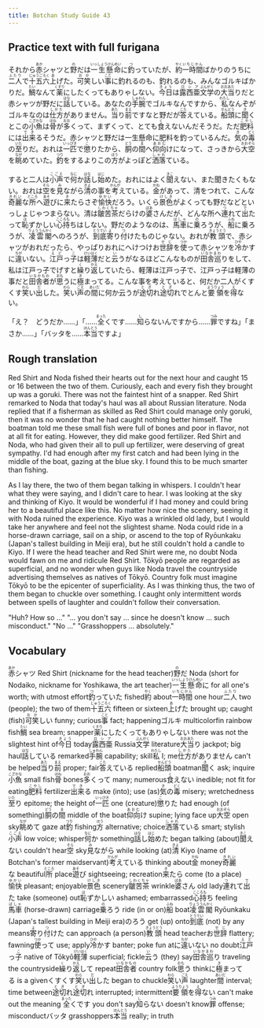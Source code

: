 ```yaml
---
title: Botchan Study Guide 43
---
```


## Practice text with full furigana

<p>
それから<ruby><rb>赤</rb><rt>あか</rt></ruby>シャツと<ruby><rb>野</rb><rt>の</rt></ruby>だは<ruby><rb>一生懸命</rb><rt>いっしょうけんめい</rt></ruby>に<ruby><rb>釣</rb><rt>つ</rt></ruby>っていたが、<ruby><rb>約</rb><rt>やく</rt></ruby><ruby><rb>一時間</rb><rt>いちじかん</rt></ruby>ばかりのうちに<ruby><rb>二人</rb><rt>ふたり</rt></ruby>で<ruby><rb>十五六</rb><rt>じゅうごろく</rt></ruby><ruby><rb>上</rb><rt>あ</rt></ruby>げた。<ruby><rb>可笑</rb><rt>おか</rt></ruby>しい<ruby><rb>事</rb><rt>こと</rt></ruby>に釣れるのも、釣れるのも、みんなゴルキばかりだ。<ruby><rb>鯛</rb><rt>たい</rt></ruby>なんて<ruby><rb>薬</rb><rt>くすり</rt></ruby>にしたくってもありゃしない。<ruby><rb>今日</rb><rt>きょう</rt></ruby>は<ruby><rb>露西亜</rb><rt>ロシア</rt></ruby><ruby><rb>文学</rb><rt>ぶんがく</rt></ruby>の<ruby><rb>大当</rb><rt>おおあた</rt></ruby>りだと赤シャツが野だに<ruby><rb>話</rb><rt>はな</rt></ruby>している。あなたの<ruby><rb>手腕</rb><rt>しゅわん</rt></ruby>でゴルキなんですから、<ruby><rb>私</rb><rt>わたし</rt></ruby>なんぞがゴルキなのは<ruby><rb>仕方</rb><rt>しかた</rt></ruby>がありません。<ruby><rb>当</rb><rt>あた</rt></ruby>り<ruby><rb>前</rb><rt>まえ</rt></ruby>ですなと野だが<ruby><rb>答</rb><rt>こた</rt></ruby>えている。<ruby><rb>船頭</rb><rt>せんどう</rt></ruby>に<ruby><rb>聞</rb><rt>き</rt></ruby>くとこの<ruby><rb>小魚</rb><rt>こざかな</rt></ruby>は<ruby><rb>骨</rb><rt>ほね</rt></ruby>が<ruby><rb>多</rb><rt>おお</rt></ruby>くって、まずくって、とても<ruby><rb>食</rb><rt>く</rt></ruby>えないんだそうだ。ただ<ruby><rb>肥料</rb><rt>こやし</rt></ruby>には<ruby><rb>出来</rb><rt>でき</rt></ruby>るそうだ。赤シャツと野だは一生懸命に肥料を釣っているんだ。<ruby><rb>気</rb><rt>き</rt></ruby>の<ruby><rb>毒</rb><rt>どく</rt></ruby>の<ruby><rb>至</rb><rt>いた</rt></ruby>りだ。おれは<ruby><rb>一匹</rb><rt>いっぴき</rt></ruby>で<ruby><rb>懲</rb><rt>こ</rt></ruby>りたから、<ruby><rb>胴</rb><rt>どう</rt></ruby>の<ruby><rb>間</rb><rt>ま</rt></ruby>へ<ruby><rb>仰向</rb><rt>あおむ</rt></ruby>けになって、さっきから<ruby><rb>大空</rb><rt>おおぞら</rt></ruby>を<ruby><rb>眺</rb><rt>なが</rt></ruby>めていた。<ruby><rb>釣</rb><rt>つり</rt></ruby>をするよりこの<ruby><rb>方</rb><rt>ほう</rt></ruby>がよっぽど<ruby><rb>洒落</rb><rt>しゃれ</rt></ruby>ている。
</p>

<p>
すると二人は<ruby><rb>小声</rb><rt>こごえ</rt></ruby>で<ruby><rb>何</rb><rt>なに</rt></ruby>か<ruby><rb>話</rb><rt>はな</rt></ruby>し<ruby><rb>始</rb><rt>はじ</rt></ruby>めた。おれにはよく<ruby><rb>聞</rb><rt>きこ</rt></ruby>えない、また聞きたくもない。おれは<ruby><rb>空</rb><rt>そら</rt></ruby>を<ruby><rb>見</rb><rt>み</rt></ruby>ながら<ruby><rb>清</rb><rt>きよ</rt></ruby>の事を<ruby><rb>考</rb><rt>かんが</rt></ruby>えている。<ruby><rb>金</rb><rt>かね</rt></ruby>があって、清をつれて、こんな<ruby><rb>奇麗</rb><rt>きれい</rt></ruby>な<ruby><rb>所</rb><rt>ところ</rt></ruby>へ<ruby><rb>遊</rb><rt>あそ</rt></ruby>びに<ruby><rb>来</rb><rt>き</rt></ruby>たらさぞ<ruby><rb>愉快</rb><rt>ゆかい</rt></ruby>だろう。いくら<ruby><rb>景色</rb><rt>けしき</rt></ruby>がよくっても野だなどといっしょじゃつまらない。清は<ruby><rb>皺苦茶</rb><rt>しわくちゃ</rt></ruby>だらけの<ruby><rb>婆</rb><rt>ばあ</rt></ruby>さんだが、どんな所へ<ruby><rb>連</rb><rt>つ</rt></ruby>れて<ruby><rb>出</rb><rt>で</rt></ruby>たって<ruby><rb>恥</rb><rt>は</rt></ruby>ずかしい<ruby><rb>心持</rb><rt>こころも</rt></ruby>ちはしない。野だのようなのは、<ruby><rb>馬車</rb><rt>ばしゃ</rt></ruby>に<ruby><rb>乗</rb><rt>の</rt></ruby>ろうが、<ruby><rb>船</rb><rt>ふね</rt></ruby>に乗ろうが、<ruby><rb>凌雲閣</rb><rt>りょううんかく</rt></ruby>へのろうが、<ruby><rb>到底</rb><rt>とうてい</rt></ruby><ruby><rb>寄</rb><rt>よ</rt></ruby>り<ruby><rb>付</rb><rt>つ</rt></ruby>けたものじゃない。おれが<ruby><rb>教頭</rb><rt>きょうとう</rt></ruby>で、赤シャツがおれだったら、やっぱりおれにへけつけお<ruby><rb>世辞</rb><rt>せじ</rt></ruby>を<ruby><rb>使</rb><rt>つか</rt></ruby>って赤シャツを<ruby><rb>冷</rb><rt>ひや</rt></ruby>かすに<ruby><rb>違</rb><rt>ちが</rt></ruby>いない。<ruby><rb>江戸</rb><rt>えど</rt></ruby>っ<ruby><rb>子</rb><rt>こ</rt></ruby>は<ruby><rb>軽薄</rb><rt>けいはく</rt></ruby>だと<ruby><rb>云</rb><rt>い</rt></ruby>うがなるほどこんなものが<ruby><rb>田舎巡</rb><rt>いなかまわ</rt></ruby>りをして、私は江戸っ子でげすと<ruby><rb>繰</rb><rt>く</rt></ruby>り<ruby><rb>返</rb><rt>かえ</rt></ruby>していたら、軽薄は江戸っ子で、江戸っ子は軽薄の事だと<ruby><rb>田舎者</rb><rt>いなかもの</rt></ruby>が<ruby><rb>思</rb><rt>おも</rt></ruby>うに<ruby><rb>極</rb><rt>き</rt></ruby>まってる。こんな事を考えていると、何だか二人がくすくす<ruby><rb>笑</rb><rt>わら</rt></ruby>い<ruby><rb>出</rb><rt>だ</rt></ruby>した。<ruby><rb>笑</rb><rt>わら</rt></ruby>い<ruby><rb>声</rb><rt>ごえ</rt></ruby>の<ruby><rb>間</rb><rt>あいだ</rt></ruby>に何か云うが<ruby><rb>途切</rb><rt>とぎ</rt></ruby>れ<ruby><rb>途切</rb><rt>とぎ</rt></ruby>れでとんと<ruby><rb>要領</rb><rt>ようりょう</rt></ruby>を<ruby><rb>得</rb><rt>え</rt></ruby>ない。
</p>

<p>
「え？　どうだか……」「……<ruby><rb>全</rb><rt>まった</rt></ruby>くです……<ruby><rb>知</rb><rt>し</rt></ruby>らないんですから……<ruby><rb>罪</rb><rt>つみ</rt></ruby>ですね」「まさか……」「バッタを……<ruby><rb>本当</rb><rt>ほんとう</rt></ruby>ですよ」
</p>


## Rough translation

Red Shirt and Noda fished their hearts out for the next hour and caught 15 or 16 between the two of them. Curiously, each and every fish they brought up was a goruki. There was not the faintest hint of a snapper. Red Shirt remarked to Noda that today's haul was all about Russian literature. Noda replied that if a fisherman as skilled as Red Shirt could manage only goruki, then it was no wonder that he had caught nothing better himself. The boatman told me these small fish were full of bones and poor in flavor, not at all fit for eating. However, they did make good fertilizer. Red Shirt and Noda, who had given their all to pull up fertilizer, were deserving of great sympathy. I'd had enough after my first catch and had been lying in the middle of the boat, gazing at the blue sky. I found this to be much smarter than fishing.

As I lay there, the two of them began talking in whispers. I couldn't hear what they were saying, and I didn't care to hear. I was looking at the sky and thinking of Kiyo. It would be wonderful if I had money and could bring her to a beautiful place like this. No matter how nice the scenery, seeing it with Noda ruined the experience. Kiyo was a wrinkled old lady, but I would take her anywhere and feel not the slightest shame. Noda could ride in a horse-drawn carriage, sail on a ship, or ascend to the top of Ryōunkaku (Japan's tallest building in Meiji era), but he still couldn't hold a candle to Kiyo. If I were the head teacher and Red Shirt were me, no doubt Noda would fawn on me and ridicule Red Shirt. Tōkyō people are regarded as superficial, and no wonder when guys like Noda travel the countryside advertising themselves as natives of Tōkyō. Country folk must imagine Tōkyō to be the epicenter of superficiality. As I was thinking thus, the two of them began to chuckle over something. I caught only intermittent words between spells of laughter and couldn't follow their conversation.

"Huh? How so ..." "... you don't say ... since he doesn't know ... such misconduct." "No ..." "Grasshoppers ... absolutely."


## Vocabulary

<p>
<span className="vocabstudy"><ruby><rb>赤</rb><rt>あか</rt></ruby>シャツ&nbsp;Red Shirt (nickname for the head teacher)</span><span className="vocabstudy"><ruby><rb>野</rb><rt>の</rt></ruby>だ&nbsp;Noda (short for Nodaiko, nickname for Yoshikawa, the art teacher)</span><span className="vocabstudy"><ruby><rb>一生懸命</rb><rt>いっしょうけんめい</rt></ruby>に&nbsp;for all one's worth; with utmost effort</span><span className="vocabstudy"><ruby><rb>釣</rb><rt>つ</rt></ruby>っていた&nbsp;fished</span><span className="vocabstudy"><ruby><rb>約</rb><rt>やく</rt></ruby>&nbsp;about</span><span className="vocabstudy"><ruby><rb>一時間</rb><rt>いちじかん</rt></ruby>&nbsp;one hour</span><span className="vocabstudy"><ruby><rb>二人</rb><rt>ふたり</rt></ruby>&nbsp;two (people); the two of them</span><span className="vocabstudy"><ruby><rb>十五六</rb><rt>じゅうごろく</rt></ruby>&nbsp;fifteen or sixteen</span><span className="vocabstudy"><ruby><rb>上</rb><rt>あ</rt></ruby>げた&nbsp;brought up; caught (fish)</span><span className="vocabstudy"><ruby><rb>可笑</rb><rt>おか</rt></ruby>しい&nbsp;funny; curious</span><span className="vocabstudy"><ruby><rb>事</rb><rt>こと</rt></ruby>&nbsp;fact; happening</span><span className="vocabstudy">ゴルキ&nbsp;multicolorfin rainbow fish</span><span className="vocabstudy"><ruby><rb>鯛</rb><rt>たい</rt></ruby>&nbsp;sea bream; snapper</span><span className="vocabstudy"><ruby><rb>薬</rb><rt>くすり</rt></ruby>にしたくってもありゃしない&nbsp;there was not the slightest hint of</span><span className="vocabstudy"><ruby><rb>今日</rb><rt>きょう</rt></ruby>&nbsp;today</span><span className="vocabstudy"><ruby><rb>露西亜</rb><rt>ロシア</rt></ruby>&nbsp;Russia</span><span className="vocabstudy"><ruby><rb>文学</rb><rt>ぶんがく</rt></ruby>&nbsp;literature</span><span className="vocabstudy"><ruby><rb>大当</rb><rt>おおあた</rt></ruby>り&nbsp;jackpot; big haul</span><span className="vocabstudy"><ruby><rb>話</rb><rt>はな</rt></ruby>している&nbsp;remarked</span><span className="vocabstudy"><ruby><rb>手腕</rb><rt>しゅわん</rt></ruby>&nbsp;capability; skill</span><span className="vocabstudy"><ruby><rb>私</rb><rt>わたし</rt></ruby>&nbsp;I; me</span><span className="vocabstudy"><ruby><rb>仕方</rb><rt>しかた</rt></ruby>がありません&nbsp;can't be helped</span><span className="vocabstudy"><ruby><rb>当</rb><rt>あた</rt></ruby>り<ruby><rb>前</rb><rt>まえ</rt></ruby>&nbsp;proper; fair</span><span className="vocabstudy"><ruby><rb>答</rb><rt>こた</rt></ruby>えている&nbsp;replied</span><span className="vocabstudy"><ruby><rb>船頭</rb><rt>せんどう</rt></ruby>&nbsp;boatman</span><span className="vocabstudy"><ruby><rb>聞</rb><rt>き</rt></ruby>く&nbsp;ask; inquire</span><span className="vocabstudy"><ruby><rb>小魚</rb><rt>こざかな</rt></ruby>&nbsp;small fish</span><span className="vocabstudy"><ruby><rb>骨</rb><rt>ほね</rt></ruby>&nbsp;bones</span><span className="vocabstudy"><ruby><rb>多</rb><rt>おお</rt></ruby>くって&nbsp;many; numerous</span><span className="vocabstudy"><ruby><rb>食</rb><rt>く</rt></ruby>えない&nbsp;inedible; not fit for eating</span><span className="vocabstudy"><ruby><rb>肥料</rb><rt>こやし</rt></ruby>&nbsp;fertilizer</span><span className="vocabstudy"><ruby><rb>出来</rb><rt>でき</rt></ruby>る&nbsp;make (into); use (as)</span><span className="vocabstudy"><ruby><rb>気</rb><rt>き</rt></ruby>の<ruby><rb>毒</rb><rt>どく</rt></ruby>&nbsp;misery; wretchedness</span><span className="vocabstudy"><ruby><rb>至</rb><rt>いた</rt></ruby>り&nbsp;epitome; the height of</span><span className="vocabstudy"><ruby><rb>一匹</rb><rt>いっぴき</rt></ruby>&nbsp;one (creature)</span><span className="vocabstudy"><ruby><rb>懲</rb><rt>こ</rt></ruby>りた&nbsp;had enough (of something)</span><span className="vocabstudy"><ruby><rb>胴</rb><rt>どう</rt></ruby>の<ruby><rb>間</rb><rt>ま</rt></ruby>&nbsp;middle of the boat</span><span className="vocabstudy"><ruby><rb>仰向</rb><rt>あおむ</rt></ruby>け&nbsp;supine; lying face up</span><span className="vocabstudy"><ruby><rb>大空</rb><rt>おおぞら</rt></ruby>&nbsp;open sky</span><span className="vocabstudy"><ruby><rb>眺</rb><rt>なが</rt></ruby>めて&nbsp;gaze at</span><span className="vocabstudy"><ruby><rb>釣</rb><rt>つり</rt></ruby>&nbsp;fishing</span><span className="vocabstudy"><ruby><rb>方</rb><rt>ほう</rt></ruby>&nbsp;alternative; choice</span><span className="vocabstudy"><ruby><rb>洒落</rb><rt>しゃれ</rt></ruby>ている&nbsp;smart; stylish</span>
<span className="vocabstudy"><ruby><rb>小声</rb><rt>こごえ</rt></ruby>&nbsp;low voice; whisper</span><span className="vocabstudy"><ruby><rb>何</rb><rt>なに</rt></ruby>か&nbsp;something</span><span className="vocabstudy"><ruby><rb>話</rb><rt>はな</rt></ruby>し<ruby><rb>始</rb><rt>はじ</rt></ruby>めた&nbsp;began talking (about)</span><span className="vocabstudy"><ruby><rb>聞</rb><rt>きこ</rt></ruby>えない&nbsp;couldn't hear</span><span className="vocabstudy"><ruby><rb>空</rb><rt>そら</rt></ruby>&nbsp;sky</span><span className="vocabstudy"><ruby><rb>見</rb><rt>み</rt></ruby>ながら&nbsp;while looking (at)</span><span className="vocabstudy"><ruby><rb>清</rb><rt>きよ</rt></ruby>&nbsp;Kiyo (name of Botchan's former maidservant)</span><span className="vocabstudy"><ruby><rb>考</rb><rt>かんが</rt></ruby>えている&nbsp;thinking about</span><span className="vocabstudy"><ruby><rb>金</rb><rt>かね</rt></ruby>&nbsp;money</span><span className="vocabstudy"><ruby><rb>奇麗</rb><rt>きれい</rt></ruby>な&nbsp;beautiful</span><span className="vocabstudy"><ruby><rb>所</rb><rt>ところ</rt></ruby>&nbsp;place</span><span className="vocabstudy"><ruby><rb>遊</rb><rt>あそ</rt></ruby>び&nbsp;sightseeing; recreation</span><span className="vocabstudy"><ruby><rb>来</rb><rt>き</rt></ruby>たら&nbsp;come (to a place)</span><span className="vocabstudy"><ruby><rb>愉快</rb><rt>ゆかい</rt></ruby>&nbsp;pleasant; enjoyable</span><span className="vocabstudy"><ruby><rb>景色</rb><rt>けしき</rt></ruby>&nbsp;scenery</span><span className="vocabstudy"><ruby><rb>皺苦茶</rb><rt>しわくちゃ</rt></ruby>&nbsp;wrinkle</span><span className="vocabstudy"><ruby><rb>婆</rb><rt>ばあ</rt></ruby>さん&nbsp;old lady</span><span className="vocabstudy"><ruby><rb>連</rb><rt>つ</rt></ruby>れて<ruby><rb>出</rb><rt>で</rt></ruby>た&nbsp;take (someone) out</span><span className="vocabstudy"><ruby><rb>恥</rb><rt>は</rt></ruby>ずかしい&nbsp;ashamed; embarrassed</span><span className="vocabstudy"><ruby><rb>心持</rb><rt>こころも</rt></ruby>ち&nbsp;feeling</span><span className="vocabstudy"><ruby><rb>馬車</rb><rt>ばしゃ</rt></ruby>&nbsp;(horse-drawn) carriage</span><span className="vocabstudy"><ruby><rb>乗</rb><rt>の</rt></ruby>ろう&nbsp;ride (in or on)</span><span className="vocabstudy"><ruby><rb>船</rb><rt>ふね</rt></ruby>&nbsp;boat</span><span className="vocabstudy"><ruby><rb>凌雲閣</rb><rt>りょううんかく</rt></ruby>&nbsp;Ryōunkaku (Japan's tallest building in Meiji era)</span><span className="vocabstudy">のろう&nbsp;get (up) onto</span><span className="vocabstudy"><ruby><rb>到底</rb><rt>とうてい</rt></ruby>&nbsp;(not) by any means</span><span className="vocabstudy"><ruby><rb>寄</rb><rt>よ</rt></ruby>り<ruby><rb>付</rb><rt>つ</rt></ruby>けた&nbsp;can approach (a person)</span><span className="vocabstudy"><ruby><rb>教頭</rb><rt>きょうとう</rt></ruby>&nbsp;head teacher</span><span className="vocabstudy">お<ruby><rb>世辞</rb><rt>せじ</rt></ruby>&nbsp;flattery; fawning</span><span className="vocabstudy"><ruby><rb>使</rb><rt>つか</rt></ruby>って&nbsp;use; apply</span><span className="vocabstudy"><ruby><rb>冷</rb><rt>ひや</rt></ruby>かす&nbsp;banter; poke fun at</span><span className="vocabstudy">に<ruby><rb>違</rb><rt>ちが</rt></ruby>いない&nbsp;no doubt</span><span className="vocabstudy"><ruby><rb>江戸</rb><rt>えど</rt></ruby>っ<ruby><rb>子</rb><rt>こ</rt></ruby>&nbsp;native of Tōkyō</span><span className="vocabstudy"><ruby><rb>軽薄</rb><rt>けいはく</rt></ruby>&nbsp;superficial; fickle</span><span className="vocabstudy"><ruby><rb>云</rb><rt>い</rt></ruby>う&nbsp;(they) say</span><span className="vocabstudy"><ruby><rb>田舎巡</rb><rt>いなかまわ</rt></ruby>り&nbsp;traveling the countryside</span><span className="vocabstudy"><ruby><rb>繰</rb><rt>く</rt></ruby>り<ruby><rb>返</rb><rt>かえ</rt></ruby>して&nbsp;repeat</span><span className="vocabstudy"><ruby><rb>田舎者</rb><rt>いなかもの</rt></ruby>&nbsp;country folk</span><span className="vocabstudy"><ruby><rb>思</rb><rt>おも</rt></ruby>う&nbsp;think</span><span className="vocabstudy">に<ruby><rb>極</rb><rt>き</rt></ruby>まってる&nbsp;is a given</span><span className="vocabstudy">くすくす<ruby><rb>笑</rb><rt>わら</rt></ruby>い<ruby><rb>出</rb><rt>だ</rt></ruby>した&nbsp;began to chuckle</span><span className="vocabstudy"><ruby><rb>笑</rb><rt>わら</rt></ruby>い<ruby><rb>声</rb><rt>ごえ</rt></ruby>&nbsp;laughter</span><span className="vocabstudy"><ruby><rb>間</rb><rt>あいだ</rt></ruby>&nbsp;interval; time between</span><span className="vocabstudy"><ruby><rb>途切</rb><rt>とぎ</rt></ruby>れ<ruby><rb>途切</rb><rt>とぎ</rt></ruby>れ&nbsp;interrupted; intermittent</span><span className="vocabstudy"><ruby><rb>要領</rb><rt>ようりょう</rt></ruby>を<ruby><rb>得</rb><rt>え</rt></ruby>ない&nbsp;can't make out the meaning</span>
<span className="vocabstudy"><ruby><rb>全</rb><rt>まった</rt></ruby>くです&nbsp;you don't say</span><span className="vocabstudy"><ruby><rb>知</rb><rt>し</rt></ruby>らない&nbsp;doesn't know</span><span className="vocabstudy"><ruby><rb>罪</rb><rt>つみ</rt></ruby>&nbsp;offense; misconduct</span><span className="vocabstudy">バッタ&nbsp;grasshoppers</span><span className="vocabstudy"><ruby><rb>本当</rb><rt>ほんとう</rt></ruby>&nbsp;really; in truth</span>
</p>
